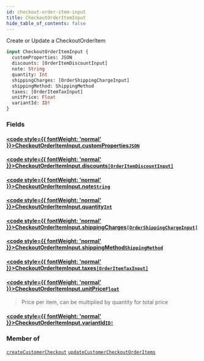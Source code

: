 ```yaml
---
id: checkout-order-item-input
title: CheckoutOrderItemInput
hide_table_of_contents: false
---
```








Create or Update a CheckoutOrderItem

```graphql
input CheckoutOrderItemInput {
  customProperties: JSON
  discounts: [OrderItemDiscountInput]
  note: String
  quantity: Int
  shippingCharges: [OrderShippingChargeInput]
  shippingMethod: ShippingMethod
  taxes: [OrderItemTaxInput]
  unitPrice: Float
  variantId: ID!
}
```


### Fields

#### [<code style={{ fontWeight: 'normal' }}>CheckoutOrderItemInput.<b>customProperties</b></code>](#)<Bullet />[`JSON`](/demand/api/graphql-storefront/reference/scalars/json) <Badge class="secondary" text="scalar"/>
> 
> 

#### [<code style={{ fontWeight: 'normal' }}>CheckoutOrderItemInput.<b>discounts</b></code>](#)<Bullet />[`[OrderItemDiscountInput]`](/demand/api/graphql-storefront/reference/inputs/order-item-discount-input) <Badge class="secondary" text="list"/> <Badge class="secondary" text="input"/>
> 
> 

#### [<code style={{ fontWeight: 'normal' }}>CheckoutOrderItemInput.<b>note</b></code>](#)<Bullet />[`String`](/demand/api/graphql-storefront/reference/scalars/string) <Badge class="secondary" text="scalar"/>
> 
> 

#### [<code style={{ fontWeight: 'normal' }}>CheckoutOrderItemInput.<b>quantity</b></code>](#)<Bullet />[`Int`](/demand/api/graphql-storefront/reference/scalars/int) <Badge class="secondary" text="scalar"/>
> 
> 

#### [<code style={{ fontWeight: 'normal' }}>CheckoutOrderItemInput.<b>shippingCharges</b></code>](#)<Bullet />[`[OrderShippingChargeInput]`](/demand/api/graphql-storefront/reference/inputs/order-shipping-charge-input) <Badge class="secondary" text="list"/> <Badge class="secondary" text="input"/>
> 
> 

#### [<code style={{ fontWeight: 'normal' }}>CheckoutOrderItemInput.<b>shippingMethod</b></code>](#)<Bullet />[`ShippingMethod`](/demand/api/graphql-storefront/reference/enums/shipping-method) <Badge class="secondary" text="enum"/>
> 
> 

#### [<code style={{ fontWeight: 'normal' }}>CheckoutOrderItemInput.<b>taxes</b></code>](#)<Bullet />[`[OrderItemTaxInput]`](/demand/api/graphql-storefront/reference/inputs/order-item-tax-input) <Badge class="secondary" text="list"/> <Badge class="secondary" text="input"/>
> 
> 

#### [<code style={{ fontWeight: 'normal' }}>CheckoutOrderItemInput.<b>unitPrice</b></code>](#)<Bullet />[`Float`](/demand/api/graphql-storefront/reference/scalars/float) <Badge class="secondary" text="scalar"/>
> Price per item, can be multiplied by quantity for total price
> 

#### [<code style={{ fontWeight: 'normal' }}>CheckoutOrderItemInput.<b>variantId</b></code>](#)<Bullet />[`ID!`](/demand/api/graphql-storefront/reference/scalars/id) <Badge class="secondary" text="non-null"/> <Badge class="secondary" text="scalar"/>
> 
> 



### Member of

[`createCustomerCheckout`](/demand/api/graphql-storefront/reference/mutations/create-customer-checkout)  <Badge class="secondary" text="mutation"/><Bullet />[`updateCustomerCheckoutOrderItems`](/demand/api/graphql-storefront/reference/mutations/update-customer-checkout-order-items)  <Badge class="secondary" text="mutation"/>



